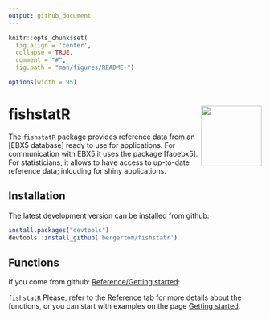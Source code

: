 ```yaml
---
output: github_document
---
```


```r
knitr::opts_chunk$set(
  fig.align = 'center',
  collapse = TRUE,
  comment = "#",
  fig.path = "man/figures/README-")

options(width = 95)
```

# fishstatR  <img src="man/figures/FishStat.png" align="right" alt="" width="120" />

The `fishstatR` package provides reference data from an [EBX5 database] ready to use for applications. For communication with EBX5 it uses the package [faoebx5]. For statisticians, it allows to have access to up-to-date reference data; inlcuding for shiny applications.

## Installation

The latest development version can be installed from github:

```r
install.packages("devtools")
devtools::install_github('bergertom/fishstatr')
```

## Functions

If you come from github: [Reference/Getting started](https://bergertom.github.io/fishstatr/):

`fishstatR` Please, refer to the [Reference](reference/index.html) tab for more details about the functions, or you can start with examples on the page [Getting started ](articles/fishstatr2.html).


